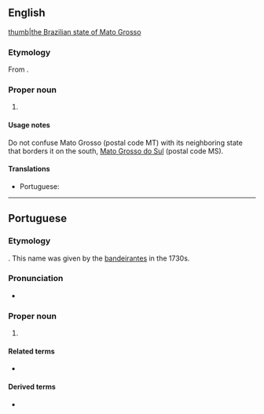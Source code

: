 ==English==
{{wikipedia}}
[[file:Brazil State MatoGrosso.svg|thumb|the Brazilian state of Mato Grosso]]

===Etymology===
From {{bor|en|pt|Mato Grosso}}.

===Proper noun===
{{head|en|proper noun|head=Mato Grosso}}

# {{place|en|state|r/Center-West Region|c/Brazil|capital=Cuiabá}}

====Usage notes====
Do not confuse Mato Grosso (postal code MT) with its neighboring state that borders it on the south, [[Mato Grosso do Sul]] (postal code MS).

====Translations====
{{trans-top|state in central-western Brazil}}
* Portuguese: {{t+|pt|Mato Grosso|m}}
{{trans-mid}}
{{trans-bottom}}

----

==Portuguese==

===Etymology===
{{lit|thick woods}}. This name was given by the [[bandeirante]]s in the 1730s.

===Pronunciation===
{{pt-IPA|Mato Grôsso}}
* {{audio|pt|Pt-br Mato Grosso.ogg|Audio (BR)}}

===Proper noun===
{{pt-proper noun|head=[[mato|Mato]] [[grosso|Grosso]]}}

# {{place|pt|state|macroregion/pt:Central-West Region|c/pt:Brazil|capital=pt:Cuiabá}}
#: {{syn|pt|MT}} {{gloss|abbreviation}}

====Related terms====
* {{l|pt|mato-grossense}} {{gloss|[[demonym]]}}

====Derived terms====
* {{l|pt|Mato Grosso do Sul}}